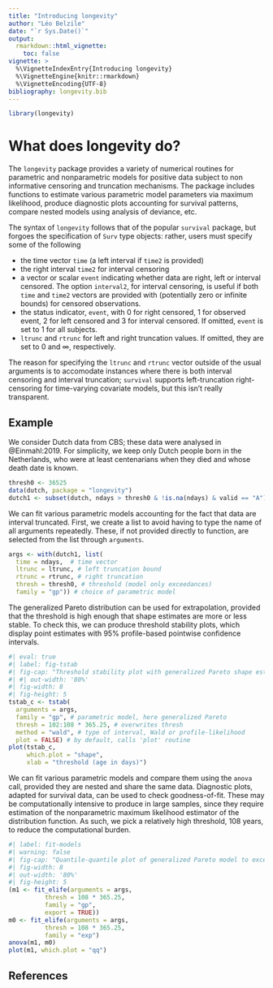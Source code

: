 ```yaml
---
title: "Introducing longevity"
author: "Léo Belzile"
date: "`r Sys.Date()`"
output: 
  rmarkdown::html_vignette:
    toc: false
vignette: >
  %\VignetteIndexEntry{Introducing longevity}
  %\VignetteEngine{knitr::rmarkdown}
  %\VignetteEncoding{UTF-8}
bibliography: longevity.bib
---
```


```r
library(longevity)
```

# What does longevity do?

The `longevity` package provides a variety of numerical routines for parametric and nonparametric models for positive data subject to non informative censoring and truncation mechanisms. The package includes functions to estimate various parametric model parameters via maximum likelihood, produce diagnostic plots accounting for survival patterns, compare nested models using analysis of deviance, etc.

The syntax of `longevity` follows that of the popular `survival` package, but forgoes the specification of `Surv` type objects: rather, users must specify some of the following

- the time vector `time` (a left interval if `time2` is provided)
- the right interval `time2` for interval censoring
- a vector or scalar `event` indicating whether data are right, left or interval censored. The option `interval2`, for interval censoring, is useful if both `time` and `time2` vectors are provided with (potentially zero or infinite bounds) for censored observations.
- the status indicator, `event`, with 0 for right censored, 1 for observed event, 2 for left censored and 3 for interval censored. If omitted, `event` is set to 1 for all subjects.
- `ltrunc` and `rtrunc` for left and right truncation values. If omitted, they are set to 0 and $\infty$, respectively.

The reason for specifying the `ltrunc` and `rtrunc` vector outside of the usual arguments is to accomodate instances where there is both interval censoring and interval truncation; `survival` supports left-truncation right-censoring for time-varying covariate models, but this isn't really transparent.

## Example

We consider Dutch data from CBS; these data were analysed in @Einmahl:2019. For simplicity, we keep only Dutch people born in the Netherlands, who were at least centenarians when they died and whose death date is known.

```r
thresh0 <- 36525
data(dutch, package = "longevity")
dutch1 <- subset(dutch, ndays > thresh0 & !is.na(ndays) & valid == "A")
```

We can fit various parametric models accounting for the fact that data are interval truncated. First, we create a list to avoid having to type the name of all arguments repeatedly. These, if not provided directly to function, are selected from the list through `arguments`.

```r
args <- with(dutch1, list(
  time = ndays,  # time vector
  ltrunc = ltrunc, # left truncation bound
  rtrunc = rtrunc, # right truncation
  thresh = thresh0, # threshold (model only exceedances)
  family = "gp")) # choice of parametric model
```

The generalized Pareto distribution can be used for extrapolation, provided that the threshold is high enough that shape estimates are more or less stable. To check this, we can produce threshold stability plots, which display point estimates with 95% profile-based
pointwise confidence intervals.

```r
#| eval: true
#| label: fig-tstab
#| fig-cap: "Threshold stability plot with generalized Pareto shape estimates for Dutch data as a function of threshold (in years)."
#| #| out-width: '80%'
#| fig-width: 8
#| fig-height: 5
tstab_c <- tstab(
  arguments = args,
  family = "gp", # parametric model, here generalized Pareto
  thresh = 102:108 * 365.25, # overwrites thresh
  method = "wald", # type of interval, Wald or profile-likelihood
  plot = FALSE) # by default, calls 'plot' routine
plot(tstab_c, 
     which.plot = "shape", 
     xlab = "threshold (age in days)")
```

We can fit various parametric models and compare them using the `anova` call, provided they are nested and share the same data. Diagnostic plots, adapted for survival data, can be used to check goodness-of-fit. These may be computationally intensive to produce in large samples, since they require estimation of the nonparametric maximum likelihood estimator of the distribution function. As such, we pick a relatively high threshold, 108 years, to reduce the computational burden.

```r
#| label: fit-models
#| warning: false
#| fig-cap: "Quantile-quantile plot of generalized Pareto model to exceedances above 108 years for Dutch."
#| fig-width: 8
#| out-width: '80%'
#| fig-height: 5
(m1 <- fit_elife(arguments = args, 
          thresh = 108 * 365.25,
          family = "gp",
          export = TRUE))
m0 <- fit_elife(arguments = args, 
          thresh = 108 * 365.25,
          family = "exp")
anova(m1, m0)
plot(m1, which.plot = "qq")
```



## References


